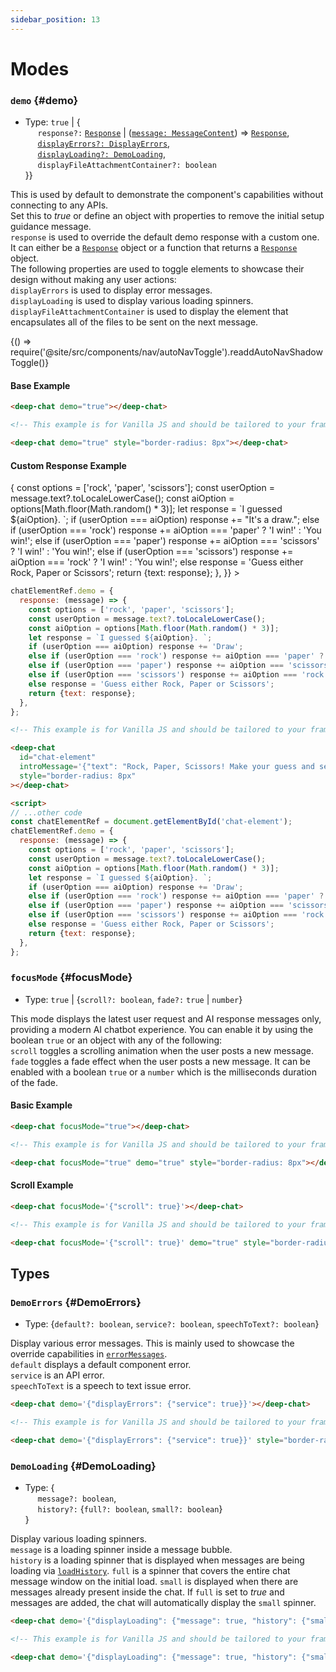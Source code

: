 ```yaml
---
sidebar_position: 13
---
```


# Modes

### `demo` {#demo}

- Type: `true` | \{ <br />
  &nbsp;&nbsp;&nbsp;&nbsp; `response?:` [`Response`](/docs/connect#Response) | ([`message: MessageContent`](/docs/messages/#MessageContent)) => [`Response`](/docs/connect#Response), <br />
  &nbsp;&nbsp;&nbsp;&nbsp; [`displayErrors?: DisplayErrors`](#DisplayErrors), <br />
  &nbsp;&nbsp;&nbsp;&nbsp; [`displayLoading?: DemoLoading`](#DemoLoading), <br />
  &nbsp;&nbsp;&nbsp;&nbsp; `displayFileAttachmentContainer?: boolean` <br />
  }\}

This is used by default to demonstrate the component's capabilities without connecting to any APIs. <br />
Set this to _true_ or define an object with properties to remove the initial setup guidance message. <br />
`response` is used to override the default demo response with a custom one. It can either be a [`Response`](/docs/connect#Response) object or a function that returns
a [`Response`](/docs/connect#Response) object. <br />
The following properties are used to toggle elements to showcase their design without making any user actions: <br />
`displayErrors` is used to display error messages. <br />
`displayLoading` is used to display various loading spinners. <br />
`displayFileAttachmentContainer` is used to display the element that encapsulates all of the files to be sent on the next message. <br />


<BrowserOnly>{() => require('@site/src/components/nav/autoNavToggle').readdAutoNavShadowToggle()}</BrowserOnly>

#### Base Example

<ComponentContainer>
  <DeepChatBrowser style={{borderRadius: '8px'}} demo={true}></DeepChatBrowser>
</ComponentContainer>

<Tabs>
<TabItem value="js" label="Sample code">

```html
<deep-chat demo="true"></deep-chat>
```

</TabItem>
<TabItem value="py" label="Full code">

```html
<!-- This example is for Vanilla JS and should be tailored to your framework (see Examples) -->

<deep-chat demo="true" style="border-radius: 8px"></deep-chat>
```

</TabItem>
</Tabs>

<LineBreak></LineBreak>

#### Custom Response Example

<ComponentContainer>
  <DeepChatBrowser
    style={{borderRadius: '8px'}}
    introMessage={{text: 'Rock, Paper, Scissors! Make your guess and see who wins!'}}
    demo={{
      response: (message) => {
        const options = ['rock', 'paper', 'scissors'];
        const userOption = message.text?.toLocaleLowerCase();
        const aiOption = options[Math.floor(Math.random() * 3)];
        let response = `I guessed ${aiOption}. `;
        if (userOption === aiOption) response += "It's a draw.";
        else if (userOption === 'rock') response += aiOption === 'paper' ? 'I win!' : 'You win!';
        else if (userOption === 'paper') response += aiOption === 'scissors' ? 'I win!' : 'You win!';
        else if (userOption === 'scissors') response += aiOption === 'rock' ? 'I win!' : 'You win!';
        else response = 'Guess either Rock, Paper or Scissors';
        return {text: response};
      },
    }}
  ></DeepChatBrowser>
</ComponentContainer>

<Tabs>
<TabItem value="js" label="Sample code">

```javascript
chatElementRef.demo = {
  response: (message) => {
    const options = ['rock', 'paper', 'scissors'];
    const userOption = message.text?.toLocaleLowerCase();
    const aiOption = options[Math.floor(Math.random() * 3)];
    let response = `I guessed ${aiOption}. `;
    if (userOption === aiOption) response += 'Draw';
    else if (userOption === 'rock') response += aiOption === 'paper' ? 'I win!' : 'You win!';
    else if (userOption === 'paper') response += aiOption === 'scissors' ? 'I win!' : 'You win!';
    else if (userOption === 'scissors') response += aiOption === 'rock' ? 'I win!' : 'You win!';
    else response = 'Guess either Rock, Paper or Scissors';
    return {text: response};
  },
};
```

</TabItem>
<TabItem value="py" label="Full code">

```html
<!-- This example is for Vanilla JS and should be tailored to your framework (see Examples) -->

<deep-chat
  id="chat-element"
  introMessage='{"text": "Rock, Paper, Scissors! Make your guess and see who wins!"}'
  style="border-radius: 8px"
></deep-chat>

<script>
// ...other code
const chatElementRef = document.getElementById('chat-element');
chatElementRef.demo = {
  response: (message) => {
    const options = ['rock', 'paper', 'scissors'];
    const userOption = message.text?.toLocaleLowerCase();
    const aiOption = options[Math.floor(Math.random() * 3)];
    let response = `I guessed ${aiOption}. `;
    if (userOption === aiOption) response += 'Draw';
    else if (userOption === 'rock') response += aiOption === 'paper' ? 'I win!' : 'You win!';
    else if (userOption === 'paper') response += aiOption === 'scissors' ? 'I win!' : 'You win!';
    else if (userOption === 'scissors') response += aiOption === 'rock' ? 'I win!' : 'You win!';
    else response = 'Guess either Rock, Paper or Scissors';
    return {text: response};
  },
};
```

</TabItem>
</Tabs>

<LineBreak></LineBreak>

### `focusMode` {#focusMode}

- Type: `true` | \{`scroll?: boolean`, `fade?:` `true` | `number`\}

This mode displays the latest user request and AI response messages only, providing a modern AI chatbot experience.
You can enable it by using the boolean `true` or an object with any of the following: <br />
`scroll` toggles a scrolling animation when the user posts a new message. <br />
`fade` toggles a fade effect when the user posts a new message.
It can be enabled with a boolean `true` or a `number` which is the milliseconds duration of the fade. <br />

#### Basic Example

<ComponentContainer>
  <DeepChatBrowser style={{borderRadius: '8px'}} focusMode={true} demo={true}></DeepChatBrowser>
</ComponentContainer>

<Tabs>
<TabItem value="js" label="Sample code">

```html
<deep-chat focusMode="true"></deep-chat>
```

</TabItem>
<TabItem value="py" label="Full code">

```html
<!-- This example is for Vanilla JS and should be tailored to your framework (see Examples) -->

<deep-chat focusMode="true" demo="true" style="border-radius: 8px"></deep-chat>
```

</TabItem>
</Tabs>

<LineBreak></LineBreak>

#### Scroll Example

<ComponentContainer>
  <DeepChatBrowser style={{borderRadius: '8px'}} focusMode={{scroll: true}} demo={true}></DeepChatBrowser>
</ComponentContainer>

<Tabs>
<TabItem value="js" label="Sample code">

```html
<deep-chat focusMode='{"scroll": true}'></deep-chat>
```

</TabItem>
<TabItem value="py" label="Full code">

```html
<!-- This example is for Vanilla JS and should be tailored to your framework (see Examples) -->

<deep-chat focusMode='{"scroll": true}' demo="true" style="border-radius: 8px"></deep-chat>
```

</TabItem>
</Tabs>

<LineBreak></LineBreak>

## Types

### `DemoErrors` {#DemoErrors}

- Type: \{`default?: boolean`, `service?: boolean`, `speechToText?: boolean`\}

Display various error messages. This is mainly used to showcase the override capabilities in [`errorMessages`](/docs/messages#errorMessages). <br />
`default` displays a default component error. <br />
`service` is an API error. <br />
`speechToText` is a speech to text issue error.

<ComponentContainer>
  <DeepChatBrowser style={{borderRadius: '8px'}} demo={{displayErrors: {service: true}}}></DeepChatBrowser>
</ComponentContainer>

<Tabs>
<TabItem value="js" label="Sample code">

```html
<deep-chat demo='{"displayErrors": {"service": true}}'></deep-chat>
```

</TabItem>
<TabItem value="py" label="Full code">

```html
<!-- This example is for Vanilla JS and should be tailored to your framework (see Examples) -->

<deep-chat demo='{"displayErrors": {"service": true}}' style="border-radius: 8px"></deep-chat>
```

</TabItem>
</Tabs>

<LineBreak></LineBreak>

### `DemoLoading` {#DemoLoading}

- Type: \{ <br />
  &nbsp;&nbsp;&nbsp;&nbsp; `message?: boolean`, <br />
  &nbsp;&nbsp;&nbsp;&nbsp; `history?:` \{`full?: boolean`, `small?: boolean`} <br />
  \}

Display various loading spinners. <br />
`message` is a loading spinner inside a message bubble. <br />
`history` is a loading spinner that is displayed when messages are being loading via [`loadHistory`](/docs/interceptors#loadHistory).
`full` is a spinner that covers the entire chat message window on the initial load. `small` is displayed when there are messages
already present inside the chat. If `full` is set to _true_ and messages are added, the chat will automatically display the `small`
spinner. <br />

<ComponentContainer>
  <DeepChatBrowser
    style={{borderRadius: '8px'}}
    demo={{displayLoading: {message: true, history: {small: true}}}}
  ></DeepChatBrowser>
</ComponentContainer>

<Tabs>
<TabItem value="js" label="Sample code">

```html
<deep-chat demo='{"displayLoading": {"message": true, "history": {"small": true}}}'></deep-chat>
```

</TabItem>
<TabItem value="py" label="Full code">

```html
<!-- This example is for Vanilla JS and should be tailored to your framework (see Examples) -->

<deep-chat demo='{"displayLoading": {"message": true, "history": {"small": true}}}' style="border-radius: 8px"></deep-chat>
```

</TabItem>
</Tabs>

<LineBreak></LineBreak>

